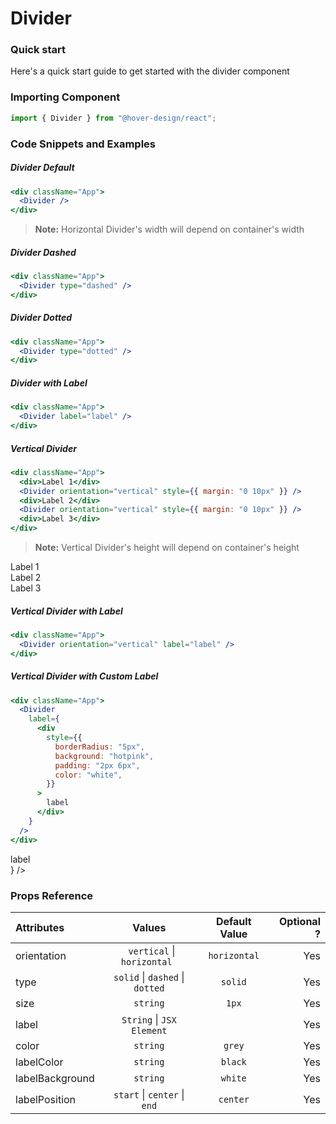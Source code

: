 # Divider

### Quick start

Here's a quick start guide to get started with the divider component

### Importing Component

```jsx
import { Divider } from "@hover-design/react";
```

### Code Snippets and Examples

##### Divider Default


```jsx
<div className="App">
  <Divider />
</div>
```

> **Note:** Horizontal Divider's width will depend on container's width

<Divider />

##### Divider Dashed

```jsx
<div className="App">
  <Divider type="dashed" />
</div>
```

<Divider type="dashed" />

##### Divider Dotted

```jsx
<div className="App">
  <Divider type="dotted" />
</div>
```

<Divider type="dotted" />

##### Divider with Label

```jsx
<div className="App">
  <Divider label="label" />
</div>
```

<div style={{ marginTop: "30px" }}>
  <Divider label="label" />
</div>

##### Vertical Divider

```jsx
<div className="App">
  <div>Label 1</div>
  <Divider orientation="vertical" style={{ margin: "0 10px" }} />
  <div>Label 2</div>
  <Divider orientation="vertical" style={{ margin: "0 10px" }} />
  <div>Label 3</div>
</div>
```

> **Note:** Vertical Divider's height will depend on container's height

<div
  style={{
    display: "flex",
    height: "30px",
    alignItems: "center",
    justifyContent: "center",
  }}
>
  <div>Label 1</div>
  <Divider orientation="vertical" style={{ margin: "0 10px" }} />
  <div>Label 2</div>
  <Divider orientation="vertical" style={{ margin: "0 10px" }} />
  <div>Label 3</div>
</div>

##### Vertical Divider with Label

```jsx
<div className="App">
  <Divider orientation="vertical" label="label" />
</div>
```

<div style={{ height: "100px", margin: "0 auto", width: "fit-content" }}>
  <Divider orientation="vertical" label="label" />
</div>

##### Vertical Divider with Custom Label

```jsx
<div className="App">
  <Divider
    label={
      <div
        style={{
          borderRadius: "5px",
          background: "hotpink",
          padding: "2px 6px",
          color: "white",
        }}
      >
        label
      </div>
    }
  />
</div>
```

<div style={{ margin: "30px" }}>
  <Divider
    label={
      <div
        style={{
          borderRadius: "5px",
          background: "hotpink",
          padding: "2px 6px",
          color: "white",
        }}
      >
        label
      </div>
    }
  />
</div>

### Props Reference

| Attributes      |                 Values                  | Default Value | Optional ? |
| :-------------- | :-------------------------------------: | :-----------: | ---------: |
| orientation     |    ` vertical` &#124; `horizontal `     | `horizontal`  |        Yes |
| type            | `solid` &#124; `dashed` &#124; `dotted` |    `solid`    |        Yes |
| size            |                `string`                 |     `1px`     |        Yes |
| label           |      `String` &#124; `JSX Element`      |               |        Yes |
| color           |                `string`                 |    `grey`     |        Yes |
| labelColor      |                `string`                 |    `black`    |        Yes |
| labelBackground |                `string`                 |    `white`    |        Yes |
| labelPosition   |  `start` &#124; `center` &#124; `end`   |   `center`    |        Yes |
